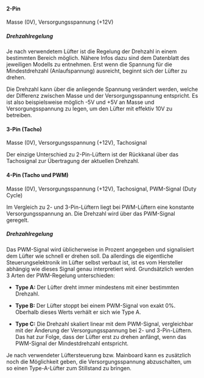 #### 2-Pin
Masse (0V), Versorgungsspannung (+12V)

##### Drehzahlregelung
Je nach verwendetem Lüfter ist die Regelung der Drehzahl in einem bestimmten Bereich möglich. Nähere Infos dazu sind dem Datenblatt des jeweiligen Modells zu entnehmen. Erst wenn die Spannung für die Mindestdrehzahl (Anlaufspannung) ausreicht, beginnt sich der Lüfter zu drehen.

Die Drehzahl kann über die anliegende Spannung verändert werden, welche der Differenz zwischen Masse und der Versorgungsspannung entspricht. Es ist also beispielsweise möglich -5V und +5V an Masse und Versorgungsspannung zu legen, um den Lüfter mit effektiv 10V zu betreiben.



#### 3-Pin (Tacho)
Masse (0V), Versorgungsspannung (+12V), Tachosignal

Der einzige Unterschied zu 2-Pin-Lüftern ist der Rückkanal über das Tachosignal zur Übertragung der aktuellen Drehzahl.



#### 4-Pin (Tacho und PWM)
Masse (0V), Versorgungsspannung (+12V), Tachosignal, PWM-Signal (Duty Cycle)

Im Vergleich zu 2- und 3-Pin-Lüftern liegt bei PWM-Lüftern eine konstante Versorgungsspannung an. Die Drehzahl wird über das PWM-Signal geregelt.

##### Drehzahlregelung
Das PWM-Signal wird üblicherweise in Prozent angegeben und signalisiert dem Lüfter wie schnell er drehen soll. Da allerdings die eigentliche Steuerungselektronik im Lüfter selbst verbaut ist, ist es vom Hersteller abhängig wie dieses Signal genau interpretiert wird.
Grundsätzlich werden 3 Arten der PWM-Regelung unterschieden:

- **Type A:** Der Lüfter dreht immer mindestens mit einer bestimmten Drehzahl.

- **Type B:** Der Lüfter stoppt bei einem PWM-Signal von exakt 0%. Oberhalb dieses Werts verhält er sich wie Type A.

- **Type C:** Die Drehzahl skaliert linear mit dem PWM-Signal, vergleichbar mit der Änderung der Versorgungsspannung bei 2- und 3-Pin-Lüftern. Das hat zur Folge, dass der Lüfter erst zu drehen anfängt, wenn das PWM-Signal der Mindestdrehzahl entspricht.

Je nach verwendeter Lüftersteuerung bzw. Mainboard kann es zusätzlich noch die Möglichkeit geben, die Versorgungsspannung abzuschalten, um so einen Type-A-Lüfter zum Stillstand zu bringen.
